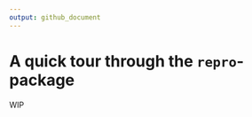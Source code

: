 ```yaml
---
output: github_document
---
```


<!-- README.md is generated from README.Rmd. Please edit that file -->

# A quick tour through the `repro`-package

WIP
